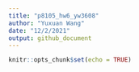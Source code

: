 ```yaml
---
title: "p8105_hw6_yw3608"
author: "Yuxuan Wang"
date: "12/2/2021"
output: github_document
---
```


```r
knitr::opts_chunk$set(echo = TRUE)
```


